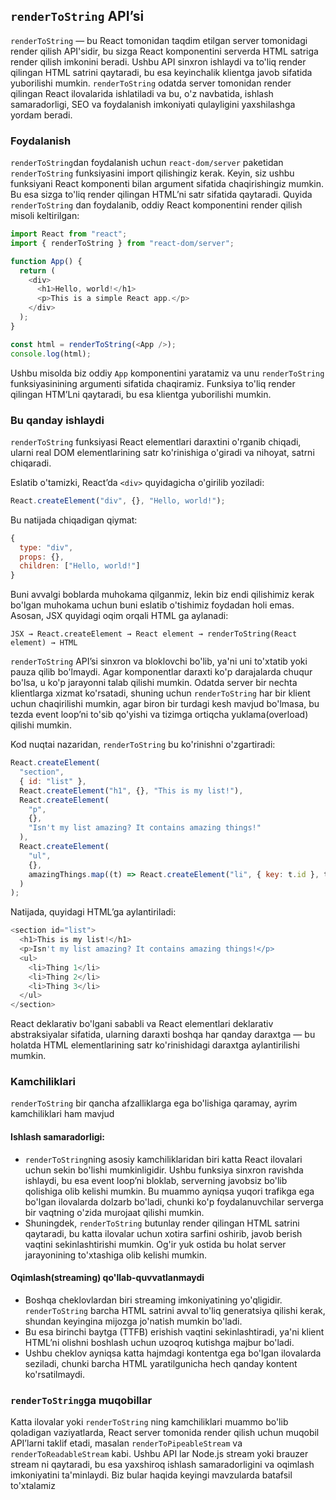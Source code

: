 

## `renderToString` API’si
`renderToString` — bu React tomonidan taqdim etilgan server tomonidagi render qilish API'sidir, bu sizga React komponentini serverda HTML satriga render qilish imkonini beradi. Ushbu API sinxron ishlaydi va to'liq render qilingan HTML satrini qaytaradi, bu esa keyinchalik klientga javob sifatida yuborilishi mumkin. `renderToString` odatda server tomonidan render qilingan React ilovalarida ishlatiladi va bu, o'z navbatida, ishlash samaradorligi, SEO va foydalanish imkoniyati qulayligini yaxshilashga yordam beradi.


### Foydalanish
`renderToString`dan foydalanish uchun `react-dom/server` paketidan `renderToString` funksiyasini import qilishingiz kerak. Keyin, siz ushbu funksiyani React komponenti bilan argument sifatida chaqirishingiz mumkin. Bu esa sizga to'liq render qilingan HTML’ni satr sifatida qaytaradi. Quyida `renderToString` dan foydalanib, oddiy React komponentini render qilish misoli keltirilgan:
``` js copy
import React from "react";
import { renderToString } from "react-dom/server";

function App() {
  return (
    <div>
      <h1>Hello, world!</h1>
      <p>This is a simple React app.</p>
    </div>
  );
}

const html = renderToString(<App />);
console.log(html);
```

Ushbu misolda biz oddiy `App` komponentini yaratamiz va unu `renderToString` funksiyasinining argumenti sifatida chaqiramiz. Funksiya to'liq render qilingan HTM’Lni qaytaradi, bu esa klientga yuborilishi mumkin.


### Bu qanday ishlaydi
`renderToString` funksiyasi React elementlari daraxtini o'rganib chiqadi, ularni real DOM elementlarining satr ko'rinishiga o'giradi va nihoyat, satrni chiqaradi.

Eslatib o'tamizki, React’da `<div>` quyidagicha o'girilib yoziladi:
``` js copy
React.createElement("div", {}, "Hello, world!");
```

Bu natijada chiqadigan qiymat:
``` js copy
{
  type: "div",
  props: {},
  children: ["Hello, world!"]
}
```

Buni avvalgi boblarda muhokama qilganmiz, lekin biz endi qilishimiz kerak bo'lgan muhokama uchun buni eslatib o'tishimiz foydadan holi emas. Asosan, JSX quyidagi oqim orqali HTML ga aylanadi:

`JSX → React.createElement → React element → renderToString(React element) → HTML`

`renderToString` API’si sinxron va bloklovchi bo'lib, ya'ni uni to'xtatib yoki pauza qilib bo'lmaydi. Agar komponentlar daraxti ko'p darajalarda chuqur bo'lsa, u ko'p jarayonni talab qilishi mumkin. Odatda server bir nechta klientlarga xizmat ko'rsatadi, shuning uchun `renderToString` har bir klient uchun chaqirilishi mumkin, agar biron bir turdagi kesh mavjud bo'lmasa, bu tezda event loop’ni to'sib qo'yishi va tizimga ortiqcha yuklama(overload) qilishi mumkin.

Kod nuqtai nazaridan, `renderToString` bu ko'rinishni o'zgartiradi:
``` js copy
React.createElement(
  "section",
  { id: "list" },
  React.createElement("h1", {}, "This is my list!"),
  React.createElement(
    "p",
    {},
    "Isn't my list amazing? It contains amazing things!"
  ),
  React.createElement(
    "ul",
    {},
    amazingThings.map((t) => React.createElement("li", { key: t.id }, t.label))
  )
);
```

Natijada, quyidagi HTML’ga aylantiriladi:
``` js copy
<section id="list">
  <h1>This is my list!</h1>
  <p>Isn't my list amazing? It contains amazing things!</p>
  <ul>
    <li>Thing 1</li>
    <li>Thing 2</li>
    <li>Thing 3</li>
  </ul>
</section>
```

React deklarativ bo'lgani sababli va React elementlari deklarativ abstraksiyalar sifatida, ularning daraxti boshqa har qanday daraxtga — bu holatda HTML elementlarining satr ko'rinishidagi daraxtga aylantirilishi mumkin.


### Kamchiliklari
`renderToString` bir qancha afzalliklarga ega bo'lishiga qaramay, ayrim kamchiliklari ham mavjud

#### Ishlash samaradorligi:
- `renderToString`ning asosiy kamchiliklaridan biri katta React ilovalari uchun sekin bo'lishi mumkinligidir. Ushbu funksiya sinxron ravishda ishlaydi, bu esa event loop’ni bloklab, serverning javobsiz bo'lib qolishiga olib kelishi mumkin. Bu muammo ayniqsa yuqori trafikga ega bo'lgan ilovalarda dolzarb bo'ladi, chunki ko'p foydalanuvchilar serverga bir vaqtning o'zida murojaat qilishi mumkin.
- Shuningdek, `renderToString` butunlay render qilingan HTML satrini qaytaradi, bu katta ilovalar uchun xotira sarfini oshirib, javob berish vaqtini sekinlashtirishi mumkin. Og'ir yuk ostida bu holat server jarayonining to'xtashiga olib kelishi mumkin.

#### Oqimlash(streaming) qo'llab-quvvatlanmaydi
- Boshqa cheklovlardan biri streaming imkoniyatining yo'qligidir. `renderToString` barcha HTML satrini avval to'liq generatsiya qilishi kerak, shundan keyingina mijozga jo'natish mumkin bo'ladi.
- Bu esa birinchi baytga (TTFB) erishish vaqtini sekinlashtiradi, ya'ni klient HTML’ni olishni boshlash uchun uzoqroq kutishga majbur bo'ladi.
- Ushbu cheklov ayniqsa katta hajmdagi kontentga ega bo'lgan ilovalarda seziladi, chunki barcha HTML yaratilgunicha hech qanday kontent ko'rsatilmaydi.


### `renderToString`ga muqobillar
Katta ilovalar yoki `renderToString` ning kamchiliklari muammo bo'lib qoladigan vaziyatlarda, React server tomonida render qilish uchun muqobil API’larni taklif etadi, masalan `renderToPipeableStream` va `renderToReadableStream` kabi. Ushbu API lar Node.js stream yoki brauzer stream ni qaytaradi, bu esa yaxshiroq ishlash samaradorligini va oqimlash imkoniyatini ta'minlaydi. Biz bular haqida keyingi mavzularda batafsil to'xtalamiz
